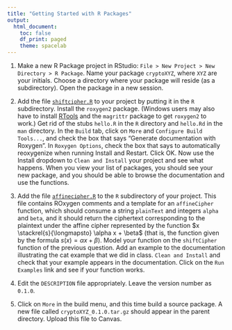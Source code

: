 ```yaml
---
title: "Getting Started with R Packages"
output:
  html_document:
    toc: false
    df_print: paged
    theme: spacelab
---
```


 1. Make a new R Package project in RStudio: `File > New Project > New Directory > R Package`. Name your package `cryptoXYZ`, where `XYZ` are your initials. Choose a directory where your package will reside (as a subdirectory). Open the package in a new session. 

 2. Add the file [`shiftcipher.R`](https://djhunter.github.io/cryptography/R/shiftcipher.R) to your project by putting it in the `R` subdirectory. Install the `roxygen2` package. (Windows users may also have to install [RTools](https://cran.r-project.org/bin/windows/Rtools/) and the `magrittr` package to get `roxygen2` to work.) Get rid of the stubs `hello.R` in the `R` directory and `hello.Rd` in the `man` directory. In the `Build` tab, click on `More` and `Configure Build Tools...`, and check the box that says "Generate documentation with Roxygen". In `Roxygen Options`, check the box that says to automatically reoxygenize when running Install and Restart. Click OK. Now use the Install dropdown to `Clean and Install` your project and see what happens. When you view your list of packages, you should see your new package, and you should be able to browse the documentation and use the functions.

 3.  Add the file [`affinecipher.R`](https://djhunter.github.io/cryptography/R/affinecipher.R) to the `R` subdirectory of your project. This file contains ROxygen comments and a template for an `affineCipher` function, which should consume a string `plainText` and integers `alpha` and `beta`, and it should return the ciphertext corresponding to the plaintext under the affine cipher represented by the function $x \stackrel{s}{\longmapsto} \alpha x + \beta$ (that is, the function given by the formula $s(x)=\alpha x + \beta$).  Model your function on the `shiftCipher` function of the previous question. Add an example to the documentation illustrating the cat example that we did in class. `Clean and Install` and check that your example appears in the documentation. Click on the `Run Examples` link and see if your function works.
 
 4. Edit the `DESCRIPTION` file appropriately. Leave the version number as `0.1.0`.
 
 5. Click on `More` in the build menu, and this time build a source package. A new file called `cryptoXYZ_0.1.0.tar.gz` should appear in the parent directory. Upload this file to Canvas.
